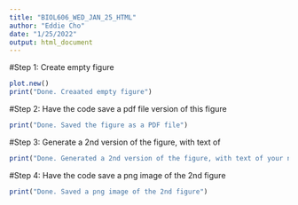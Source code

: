 ---
title: "BIOL606_WED_JAN_25_HTML"
author: "Eddie Cho"
date: "1/25/2022"
output: html_document
---

#Step 1: Create empty figure
```{r}
plot.new()
print("Done. Creaated empty figure")
```


#Step 2: Have the code save a pdf file version of this figure 
```{r}


print("Done. Saved the figure as a PDF file")
```


#Step 3: Generate a 2nd version of the figure, with text of 
```{r}

print("Done. Generated a 2nd version of the figure, with text of your name")
```

#Step 4: Have the code save a png image of the 2nd figure
```{r}

print("Done. Saved a png image of the 2nd figure")
```


